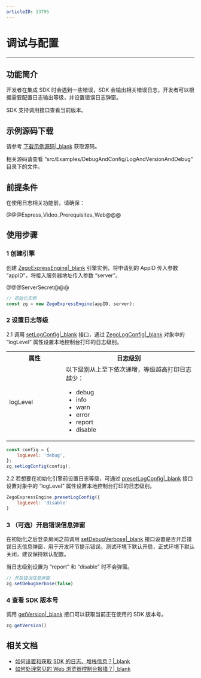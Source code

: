 ```yaml
---
articleID: 13795
---
```

# 调试与配置

---

## 功能简介

开发者在集成 SDK 时会遇到一些错误，SDK 会输出相关错误日志，开发者可以根据需要配置日志输出等级，并设置错误日志弹窗。

SDK 支持调用接口查看当前版本。

## 示例源码下载

请参考 [下载示例源码\|_blank](!DownloadDemo/DownloadDemo) 获取源码。

相关源码请查看 “src/Examples/DebugAndConfig/LogAndVersionAndDebug” 目录下的文件。

## 前提条件

在使用日志相关功能前，请确保：

@@@Express_Video_Prerequisites_Web@@@

## 使用步骤

### 1 创建引擎 

创建 [ZegoExpressEngine\|_blank](@-ZegoExpressEngine) 引擎实例，将申请到的 AppID 传入参数 “appID”，将接入服务器地址传入参数 “server”。

@@@ServerSecret@@@

```javascript
// 初始化实例
const zg = new ZegoExpressEngine(appID, server);
```

### 2 设置日志等级

2.1 调用 [setLogConfig\|_blank](@setLogConfig) 接口，通过 [ZegoLogConfig\|_blank](@-ZegoLogConfig) 对象中的 “logLevel” 属性设置本地控制台打印的日志级别。

<table>
  <colgroup>
    <col width="30%">
    <col width="70%">
  </colgroup>
<tbody><tr>
<th>属性</th>
<th>日志级别</th>
</tr>
<tr>
<td>logLevel</td>
<td>以下级别从上至下依次递增，等级越高打印日志越少：
<ul>
<li>debug </li>
<li>info</li>
<li>warn</li>
<li>error</li>
<li>report</li>
<li>disable</li>
</ul></td>
</tr>
</tbody></table>


```javascript
const config = {
	logLevel: 'debug',
};
zg.setLogConfig(config);
```

2.2 若想要在初始化引擎前设置日志等级，可通过 [presetLogConfig\|_blank](@presetLogConfig) 接口设置对象中的 “logLevel” 属性设置本地控制台打印的日志级别。

```javascript
ZegoExpressEngine.presetLogConfig({
    logLevel: 'disable'
)
```

### 3 （可选）开启错误信息弹窗

在初始化之后登录房间之前调用 [setDebugVerbose\|_blank](@setDebugVerbose) 接口设置是否开启错误日志信息弹窗，用于开发环节提示错误。测试环境下默认开启，正式环境下默认关闭，建议保持默认配置。

<div class="mk-hint">

当日志级别设置为 “report” 和 “disable” 时不会弹窗。
</div>

```javascript
// 开启错误信息弹窗
zg.setDebugVerbose(false)
```


### 4  查看 SDK 版本号

调用 [getVersion\|_blank](@getVersion) 接口可以获取当前正在使用的 SDK 版本号。

```javascript
zg.getVersion()
```


## 相关文档

- [如何设置和获取 SDK 的日志、堆栈信息？\|_blank](https://doc-zh.zego.im/faq/express_sdkLog)
- [如何处理常见的 Web 浏览器控制台报错？\|_blank](https://doc-zh.zego.im/faq/web_console_error)

